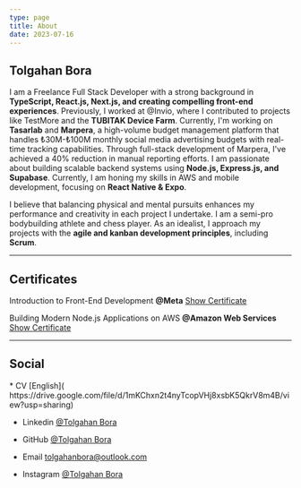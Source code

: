 ```yaml
---
type: page
title: About
date: 2023-07-16
---
```



##  Tolgahan Bora  

I am a Freelance Full Stack Developer with a strong background in **TypeScript, React.js, Next.js, and creating compelling front-end experiences**. Previously, I worked at @Invio, where I contributed to projects like TestMore and the **TUBITAK Device Farm**. Currently, I'm working on **Tasarlab** and **Marpera**, a high-volume budget management platform that handles ₺30M-₺100M monthly social media advertising budgets with real-time tracking capabilities. Through full-stack development of Marpera, I've achieved a 40% reduction in manual reporting efforts. I am passionate about building scalable backend systems using **Node.js, Express.js, and Supabase**. Currently, I am honing my skills in AWS and mobile development, focusing on **React Native & Expo**.

I believe that balancing physical and mental pursuits enhances my performance and creativity in each project I undertake. I am a semi-pro bodybuilding athlete and chess player. As an idealist, I approach my projects with the **agile and kanban development principles**, including **Scrum**.



---
## Certificates

Introduction to Front-End Development **@Meta**  [Show Certificate](https://www.coursera.org/account/accomplishments/certificate/P8U5BHRFUS4V)


Building Modern Node.js Applications on AWS **@Amazon Web Services** [Show Certificate](https://www.coursera.org/account/accomplishments/certificate/FAW56V8HQUST)


---
## Social 

<div>
 * CV [English]( https://drive.google.com/file/d/1mKChxn2t4nyTcopVHj8xsbK5QkrV8m4B/view?usp=sharing)

 * Linkedin [@Tolgahan Bora](https://www.linkedin.com/in/tolgahan-bora/)

 * GitHub [@Tolgahan Bora](https://github.com/tolgahanbora)

 * Email tolgahanbora@outlook.com

 * Instagram [@Tolgahan Bora](https://www.instagram.com/tolgahanbora.dev/?igsh=MXQ4bHM2ZXdkZXVwOA%3D%3D&utm_source=qr)
</div>

